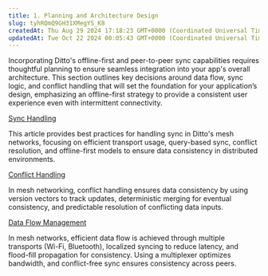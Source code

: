 ```yaml
---
title: 1. Planning and Architecture Design
slug: tyhRQmQ9GH31XMegYS_K8
createdAt: Thu Aug 29 2024 17:18:23 GMT+0000 (Coordinated Universal Time)
updatedAt: Tue Oct 22 2024 00:05:43 GMT+0000 (Coordinated Universal Time)
---
```


Incorporating Ditto's offline-first and peer-to-peer sync capabilities requires thoughtful planning to ensure seamless integration into your app's overall architecture. This section outlines key decisions around data flow, sync logic, and conflict handling that will set the foundation for your application’s design, emphasizing an offline-first strategy to provide a consistent user experience even with intermittent connectivity.

[Sync Handling](<../Best Practices/Sync Handling.md>)&#x20;

This article provides best practices for handling sync in Ditto's mesh networks, focusing on efficient transport usage, query-based sync, conflict resolution, and offline-first models to ensure data consistency in distributed environments.

[Conflict Handling](<../Best Practices/Conflict Handling.md>)&#x20;

In mesh networking, conflict handling ensures data consistency by using version vectors to track updates, deterministic merging for eventual consistency, and predictable resolution of conflicting data inputs.

[Data Flow Management](<../Best Practices/Data Flow Management.md>)&#x20;

In mesh networks, efficient data flow is achieved through multiple transports (Wi-Fi, Bluetooth), localized syncing to reduce latency, and flood-fill propagation for consistency. Using a multiplexer optimizes bandwidth, and conflict-free sync ensures consistency across peers.
